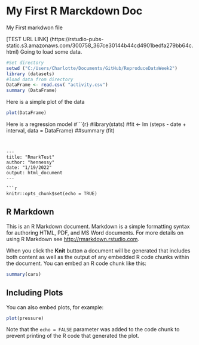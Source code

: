 My First R Marckdown Doc
========================

My First markdwon file

[TEST URL LINK] (https://rstudio-pubs-static.s3.amazonaws.com/300758_367ce30144b44cd4901bedfa279bb64c.html)
Going to load some data.

```r
#Set directory 
setwd ("C:/Users/Charlotte/Documents/GitHub/ReproduceDataWeek2")
library (datasets)
#load data from directory
DataFrame <- read.csv( "activity.csv")
summary (DataFrame)
```

Here is a simple plot of the data
```r
plot(DataFrame)
```


Here is a regression model
#```{r}
#library(stats)
#fit <- lm (steps - date + interval, data = DataFrame)
##summary (fit)

```


---
title: "RmarkTest"
author: "hennessy"
date: "1/19/2022"
output: html_document
---

```r
knitr::opts_chunk$set(echo = TRUE)
```

## R Markdown

This is an R Markdown document. Markdown is a simple formatting syntax for authoring HTML, PDF, and MS Word documents. For more details on using R Markdown see <http://rmarkdown.rstudio.com>.

When you click the **Knit** button a document will be generated that includes both content as well as the output of any embedded R code chunks within the document. You can embed an R code chunk like this:

```r
summary(cars)
```

## Including Plots

You can also embed plots, for example:

```r
plot(pressure)
```

Note that the `echo = FALSE` parameter was added to the code chunk to prevent printing of the R code that generated the plot.
